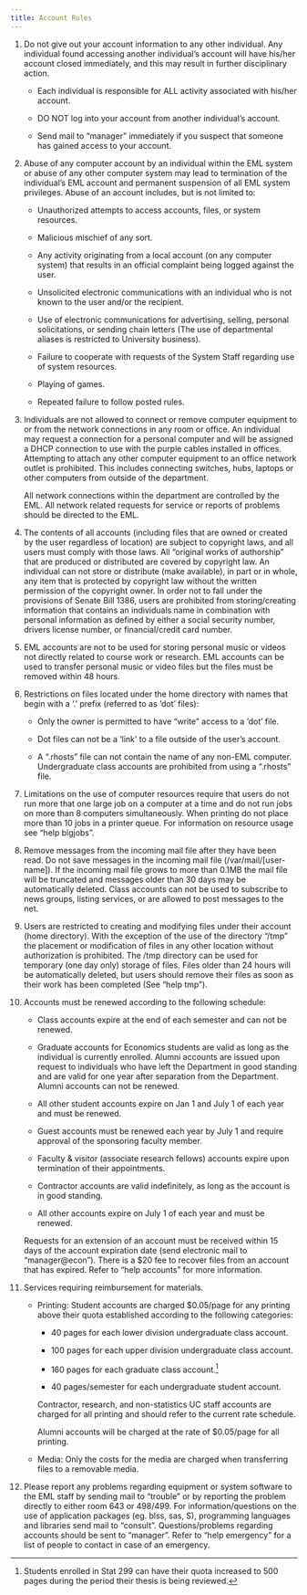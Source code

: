 ```yaml
---
title: Account Rules
---
```


1.  Do not give out your account information to any other individual.
    Any individual found accessing another individual's account will
    have his/her account closed immediately, and this may result in
    further disciplinary action.

    -   Each individual is responsible for ALL activity associated with
        his/her account.

    -   DO NOT log into your account from another individual's account.

    -   Send mail to "manager" immediately if you suspect that someone
        has gained access to your account.

2.  Abuse of any computer account by an individual within the EML system
    or abuse of any other computer system may lead to termination of the
    individual's EML account and permanent suspension of all EML system
    privileges. Abuse of an account includes, but is not limited to:

    -   Unauthorized attempts to access accounts, files, or system
        resources.

    -   Malicious mischief of any sort.

    -   Any activity originating from a local account (on any computer
        system) that results in an official complaint being logged
        against the user.

    -   Unsolicited electronic communications with an individual who is
        not known to the user and/or the recipient.

    -   Use of electronic communications for advertising, selling,
        personal solicitations, or sending chain letters (The use of
        departmental aliases is restricted to University business).

    -   Failure to cooperate with requests of the System Staff regarding
        use of system resources.

    -   Playing of games.

    -   Repeated failure to follow posted rules.

3.  Individuals are not allowed to connect or remove computer equipment
    to or from the network connections in any room or office. An
    individual may request a connection for a personal computer and will
    be assigned a DHCP connection to use with the purple cables
    installed in offices. Attempting to attach any other computer
    equipment to an office network outlet is prohibited. This includes
    connecting switches, hubs, laptops or other computers from outside
    of the department.

    All network connections within the department are controlled by the
    EML. All network related requests for service or reports of problems
    should be directed to the EML.

4.  The contents of all accounts (including files that are owned or
    created by the user regardless of location) are subject to copyright
    laws, and all users must comply with those laws. All "original works
    of authorship" that are produced or distributed are covered by
    copyright law. An individual can not store or distribute (make
    available), in part or in whole, any item that is protected by
    copyright law without the written permission of the copyright owner.
    In order not to fall under the provisions of Senate Bill 1386, users
    are prohibited from storing/creating information that contains an
    individuals name in combination with personal information as defined
    by either a social security number, drivers license number, or
    financial/credit card number.

5.  EML accounts are not to be used for storing personal music or videos
    not directly related to course work or research. EML accounts can be
    used to transfer personal music or video files but the files must be
    removed within 48 hours.

6.  Restrictions on files located under the home directory with names
    that begin with a '.' prefix (referred to as 'dot' files):

    -   Only the owner is permitted to have "write" access to a 'dot'
        file.

    -   Dot files can not be a 'link' to a file outside of the user's
        account.

    -   A ".rhosts" file can not contain the name of any non-EML
        computer. Undergraduate class accounts are prohibited from using
        a ".rhosts" file.

7.  Limitations on the use of computer resources require that users do
    not run more that one large job on a computer at a time and do not
    run jobs on more than 8 computers simultaneously. When printing do
    not place more than 10 jobs in a printer queue. For information on
    resource usage see "help bigjobs".

8.  Remove messages from the incoming mail file after they have been
    read. Do not save messages in the incoming mail file
    (/var/mail/\[user-name\]). If the incoming mail file grows to more
    than 0.1MB the mail file will be truncated and messages older than
    30 days may be automatically deleted. Class accounts can not be used
    to subscribe to news groups, listing services, or are allowed to
    post messages to the net.

9.  Users are restricted to creating and modifying files under their
    account (home directory). With the exception of the use of the
    directory "/tmp" the placement or modification of files in any other
    location without authorization is prohibited. The /tmp directory can
    be used for temporary (one day only) storage of files. Files older
    than 24 hours will be automatically deleted, but users should remove
    their files as soon as their work has been completed (See "help
    tmp").

10. Accounts must be renewed according to the following schedule:

    -   Class accounts expire at the end of each semester and can not be
        renewed.

    -   Graduate accounts for Economics students are valid as long as
        the individual is currently enrolled. Alumni accounts are issued
        upon request to individuals who have left the Department in good
        standing and are valid for one year after separation from the
        Department. Alumni accounts can not be renewed.

    -   All other student accounts expire on Jan 1 and July 1 of each
        year and must be renewed.

    -   Guest accounts must be renewed each year by July 1 and require
        approval of the sponsoring faculty member.

    -   Faculty & visitor (associate research fellows) accounts expire
        upon termination of their appointments.

    -   Contractor accounts are valid indefinitely, as long as the
        account is in good standing.

    -   All other accounts expire on July 1 of each year and must be
        renewed.

    Requests for an extension of an account must be received within 15
    days of the account expiration date (send electronic mail to
    "manager@econ"). There is a $20 fee to recover files from an account
    that has expired. Refer to "help accounts" for more information.

11. Services requiring reimbursement for materials.

    -   Printing: Student accounts are charged $0.05/page for any
        printing above their quota established according to the
        following categories:

        -   40 pages for each lower division undergraduate class
            account.

        -   100 pages for each upper division undergraduate class
            account.

        -   160 pages for each graduate class account.[^1]

        -   40 pages/semester for each undergraduate student account.

        Contractor, research, and non-statistics UC staff accounts are
        charged for all printing and should refer to the current rate
        schedule.

        [^1]: Students enrolled in Stat 299 can have their quota increased
        to 500 pages during the period their thesis is being reviewed.

        Alumni accounts will be charged at the rate of $0.05/page for
        all printing.

    -   Media: Only the costs for the media are charged when
        transferring files to a removable media.

12. Please report any problems regarding equipment or system software to
    the EML staff by sending mail to "trouble" or by reporting the
    problem directly to either room 643 or 498/499. For
    information/questions on the use of application packages (eg. blss,
    sas, S), programming languages and libraries send mail to "consult".
    Questions/problems regarding accounts should be sent to "manager".
    Refer to "help emergency" for a list of people to contact in case of
    an emergency. 
